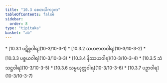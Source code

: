 ```yaml
---
title: "10.3 စေတသိကဒုက"
tableOfContents: false
sidebar:
  order: 8
type: "tipitaka"
basket: "ab"
---
```



<DynamicBreadcrumb />



<TableOfContents>
* [10.3.1 ပဋိစ္စဝါရ](10-3/10-3-1)
* [10.3.2 သဟဇာတဝါရ](10-3/10-3-2)
* [10.3.3 ပစ္စယဝါရ](10-3/10-3-3)
* [10.3.4 နိဿယဝါရ](10-3/10-3-4)
* [10.3.5 သံသဋ္ဌဝါရ](10-3/10-3-5)
* [10.3.6 သမ္ပယုတ္တဝါရ](10-3/10-3-6)
* [10.3.7 ပဉှာဝါရ](10-3/10-3-7)
</TableOfContents>